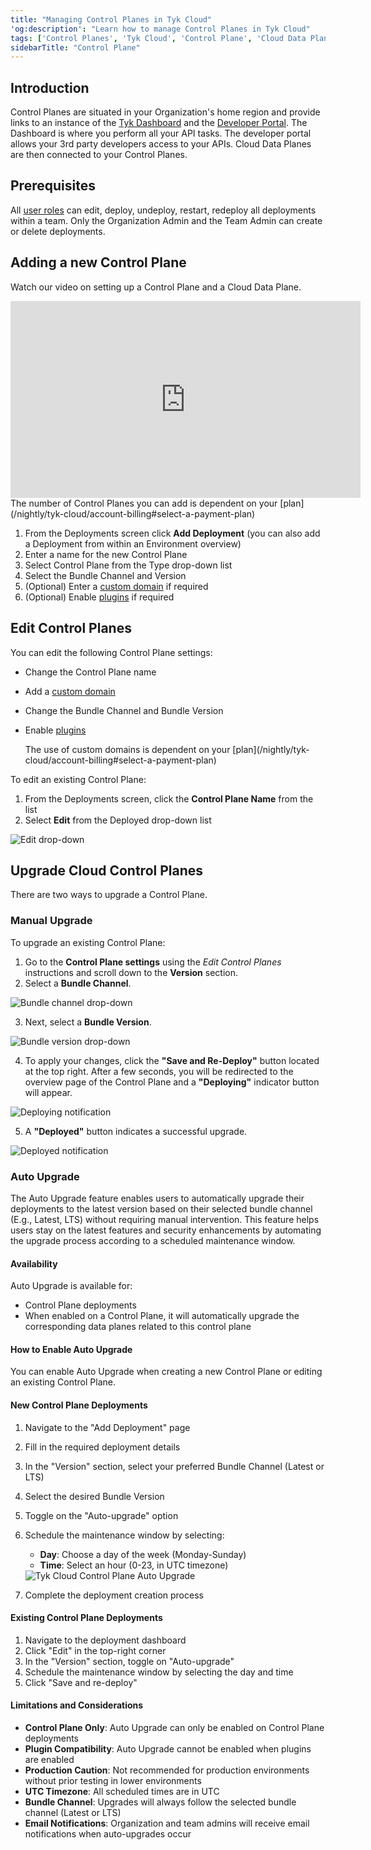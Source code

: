 ```yaml
---
title: "Managing Control Planes in Tyk Cloud"
'og:description': "Learn how to manage Control Planes in Tyk Cloud"
tags: ['Control Planes', 'Tyk Cloud', 'Control Plane', 'Cloud Data Plane', 'Auto Upgrade']
sidebarTitle: "Control Plane"
---
```


## Introduction

Control Planes are situated in your Organization's home region and provide links to an instance of the [Tyk Dashboard](/nightly/tyk-dashboard) and the [Developer Portal](/nightly/tyk-developer-portal). The Dashboard is where you perform all your API tasks. The developer portal allows your 3rd party developers access to your APIs. Cloud Data Planes are then connected to your Control Planes.

## Prerequisites

All [user roles](/nightly/tyk-cloud/teams-users#assign-user-roles) can edit, deploy, undeploy, restart, redeploy all deployments within a team. Only the Organization Admin and the Team Admin can create or delete deployments.

## Adding a new Control Plane

Watch our video on setting up a Control Plane and a Cloud Data Plane.

<iframe width="560" height="315" src="https://www.youtube.com/embed/JqXXEDplrr8" frameborder="0" allow="accelerometer; autoplay; clipboard-write; encrypted-media; gyroscope; picture-in-picture" allowfullscreen></iframe>


<Note>
The number of Control Planes you can add is dependent on your [plan](/nightly/tyk-cloud/account-billing#select-a-payment-plan)
</Note>


1. From the Deployments screen click **Add Deployment** (you can also add a Deployment from within an Environment overview)
2. Enter a name for the new Control Plane
3. Select Control Plane from the Type drop-down list
4. Select the Bundle Channel and Version
5. (Optional) Enter a [custom domain](/nightly/tyk-cloud/using-custom-domains) if required
6. (Optional) Enable [plugins](/nightly/tyk-cloud/using-plugins) if required

## Edit Control Planes

You can edit the following Control Plane settings:
* Change the Control Plane name
* Add a [custom domain](/nightly/tyk-cloud/using-custom-domains)
* Change the Bundle Channel and Bundle Version
* Enable [plugins](/nightly/tyk-cloud/using-plugins)



    <Note>
    The use of custom domains is dependent on your [plan](/nightly/tyk-cloud/account-billing#select-a-payment-plan)
    </Note>


To edit an existing Control Plane:

1. From the Deployments screen, click the **Control Plane Name** from the list
2. Select **Edit** from the Deployed drop-down list

<img src="/img/admin/cp-edit.png" alt="Edit drop-down" />

## Upgrade Cloud Control Planes

There are two ways to upgrade a Control Plane.

### Manual Upgrade

To upgrade an existing Control Plane:

1. Go to the **Control Plane settings** using the _Edit Control Planes_ instructions and scroll down to the **Version** section.
2. Select a **Bundle Channel**.

<img src="/img/admin/cp-edge-upgrade-channel.png" alt="Bundle channel drop-down" />

3. Next, select a **Bundle Version**.

<img src="/img/admin/cp-edge-upgrade-version.png" alt="Bundle version drop-down" />

4. To apply your changes, click the **"Save and Re-Deploy"** button located at the top right. After a few seconds, you will be redirected to the overview page of the Control Plane and a **"Deploying"** indicator button will appear. 

<img src="/img/admin/cp-edge-upgrade-deploying.png" alt="Deploying notification" />

5. A **"Deployed"** button indicates a successful upgrade.

<img src="/img/admin/cp-edge-upgrade-deployed.png" alt="Deployed notification" />

### Auto Upgrade

The Auto Upgrade feature enables users to automatically upgrade their deployments to the latest version based on their selected bundle channel (E.g., Latest, LTS) without requiring manual intervention. This feature helps users stay on the latest features and security enhancements by automating the upgrade process according to a scheduled maintenance window.

#### Availability

Auto Upgrade is available for:
- Control Plane deployments
- When enabled on a Control Plane, it will automatically upgrade the corresponding data planes related to this control plane

#### How to Enable Auto Upgrade

You can enable Auto Upgrade when creating a new Control Plane or editing an existing Control Plane.

#### New Control Plane Deployments

1. Navigate to the "Add Deployment" page
2. Fill in the required deployment details
3. In the "Version" section, select your preferred Bundle Channel (Latest or LTS)
4. Select the desired Bundle Version
4. Toggle on the "Auto-upgrade" option
5. Schedule the maintenance window by selecting:
   - **Day**: Choose a day of the week (Monday-Sunday)
   - **Time**: Select an hour (0-23, in UTC timezone)

    <img src="/img/cloud/tyk-cloud-auto-upgrade.png" alt="Tyk Cloud Control Plane Auto Upgrade" />

6. Complete the deployment creation process

#### Existing Control Plane Deployments

1. Navigate to the deployment dashboard
2. Click "Edit" in the top-right corner
3. In the "Version" section, toggle on "Auto-upgrade"
4. Schedule the maintenance window by selecting the day and time
5. Click "Save and re-deploy"

#### Limitations and Considerations

- **Control Plane Only**: Auto Upgrade can only be enabled on Control Plane deployments
- **Plugin Compatibility**: Auto Upgrade cannot be enabled when plugins are enabled
- **Production Caution**: Not recommended for production environments without prior testing in lower environments
- **UTC Timezone**: All scheduled times are in UTC
- **Bundle Channel**: Upgrades will always follow the selected bundle channel (Latest or LTS)
- **Email Notifications**: Organization and team admins will receive email notifications when auto-upgrades occur
